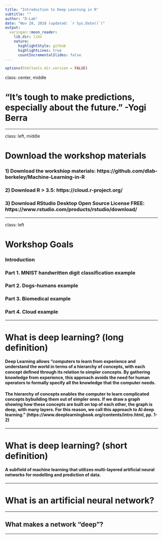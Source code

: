 ```yaml
---
title: "Introduction to Deep Learning in R"
subtitle: ""
author: "D-Lab"
date: "Nov 28, 2018 (updated: `r Sys.Date()`)"
output:
  xaringan::moon_reader:
    lib_dir: libs
    nature:
      highlightStyle: github
      highlightLines: true
      countIncrementalSlides: false
---
```


```r
options(htmltools.dir.version = FALSE)
```

class: center, middle

# "It’s tough to make predictions, especially about the future." -Yogi Berra

---

class: left, middle

# Download the workshop materials 

### 1) Download the workshiop materials: https://github.com/dlab-berkeley/Machine-Learning-in-R  

### 2) Download R > 3.5: https://cloud.r-project.org/  

### 3) Download RStudio Desktop Open Source License FREE: https://www.rstudio.com/products/rstudio/download/

---

class: left

# Workshop Goals

### Introduction  
### Part 1. MNIST handwritten digit classification example  
### Part 2. Dogs-humans example  
### Part 3. Biomedical example  
### Part 4. Cloud example

---

# What is deep learning? (long definition)

#### Deep Learning allows "computers to learn from experience and understand the world in terms of a hierarchy of concepts, with each concept deﬁned through its relation to simpler concepts. By gathering knowledge from experience, this approach avoids the need for human operators to formally specify all the knowledge that the computer needs.  

#### The hierarchy of concepts enables the computer to learn complicated concepts bybuilding them out of simpler ones. If we draw a graph showing how these concepts are built on top of each other, the graph is deep, with many layers. For this reason, we call this approach to AI deep learning." (https://www.deeplearningbook.org/contents/intro.html, pp. 1-2)

---

# What is deep learning? (short definition)

#### A subfield of machine learning that utilizes multi-layered artificial neural networks for modelling and prediction of data. 

---

# What is an artificial neural network? 


---

## What makes a network "deep"?

---